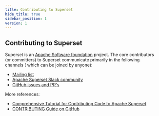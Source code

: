 ```yaml
---
title: Contributing to Superset
hide_title: true
sidebar_position: 1
version: 1
---
```


## Contributing to Superset

Superset is an [Apache Software foundation](https://www.apache.org/theapacheway/index.html) project.
The core contributors (or committers) to Superset communicate primarily in the following channels (
which can be joined by anyone):

- [Mailing list](https://lists.apache.org/list.html?dev@superset.apache.org)
- [Apache Superset Slack community](https://join.slack.com/t/apache-superset/shared_invite/zt-1jp6hjzrq-H0PlFtToyLWuPiJDuRWCNw)
- [GitHub issues and PR's](https://github.com/apache/superset/issues)

More references:
- [Comprehensive Tutorial for Contributing Code to Apache Superset](https://preset.io/blog/tutorial-contributing-code-to-apache-superset/)
- [CONTRIBUTING Guide on GitHub](https://github.com/apache/superset/blob/master/CONTRIBUTING.md)
